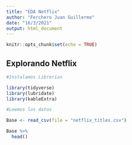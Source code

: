 ```yaml
---
title: "EDA Netflix"
author: "Ferchero Juan Guillermo"
date: "16/3/2021"
output: html_document
---
```


```r
knitr::opts_chunk$set(echo = TRUE)
```

## Explorando Netflix



```r
#Instalamos Librerías

library(tidyverse)
library(lubridate)
library(kableExtra)

#Leemos los datos

Base <- read_csv(file = "netflix_titles.csv")

Base %>% 
  head()


```

